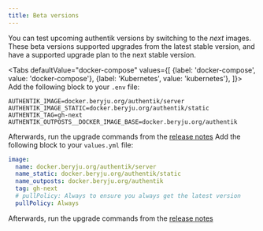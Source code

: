 ```yaml
---
title: Beta versions
---
```


You can test upcoming authentik versions by switching to the *next* images. These beta versions supported upgrades from the latest stable version, and have a supported upgrade plan to the next stable version.


<Tabs
  defaultValue="docker-compose"
  values={[
    {label: 'docker-compose', value: 'docker-compose'},
    {label: 'Kubernetes', value: 'kubernetes'},
  ]}>
  <TabItem value="docker-compose">
Add the following block to your `.env` file:

```shell
AUTHENTIK_IMAGE=docker.beryju.org/authentik/server
AUTHENTIK_IMAGE_STATIC=docker.beryju.org/authentik/static
AUTHENTIK_TAG=gh-next
AUTHENTIK_OUTPOSTS__DOCKER_IMAGE_BASE=docker.beryju.org/authentik
```

Afterwards, run the upgrade commands from the [release notes](../releases/next)
  </TabItem>
  <TabItem value="kubernetes">
Add the following block to your `values.yml` file:

```yaml
image:
  name: docker.beryju.org/authentik/server
  name_static: docker.beryju.org/authentik/static
  name_outposts: docker.beryju.org/authentik
  tag: gh-next
  # pullPolicy: Always to ensure you always get the latest version
  pullPolicy: Always
```

Afterwards, run the upgrade commands from the [release notes](../releases/next)
  </TabItem>
</Tabs>
